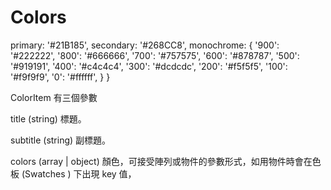 
<Meta title="Colors" />

# Colors

  primary: '#21B185',
  secondary: '#268CC8',
  monochrome: {
    '900': '#222222',
    '800': '#666666',
    '700': '#757575',
    '600': '#878787',
    '500': '#919191',
    '400': '#c4c4c4',
    '300': '#dcdcdc',
    '200': '#f5f5f5',
    '100': '#f9f9f9',
    '0': '#ffffff', 
  }
}

<ColorPalette>
  <ColorItem title="color.primary" subtitle="Primary" colors={[color.primary]} />
	<ColorItem title="color.secondary" subtitle="Secondary" colors={{ secondary: color.secondary }} />
  <ColorItem title="color.monochrome" subtitle="Monochrome" colors={Object.values(color.monochrome)} />
  <ColorItem title="color.monochrome" subtitle="Monochrome" colors={color.monochrome} />
</ColorPalette>


ColorItem 有三個參數

title (string) 標題。

subtitle (string) 副標題。

colors (array | object) 顏色，可接受陣列或物件的參數形式，如用物件時會在色板 (Swatches ) 下出現 key 值，